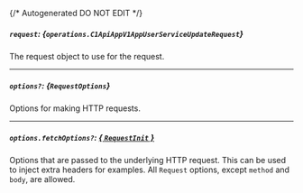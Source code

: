 {/* Autogenerated DO NOT EDIT  */}

##### `request`: *{`operations.C1ApiAppV1AppUserServiceUpdateRequest`}*
The request object to use for the request.

<Collapsible openLabel={Labels.showProperties} closeLabel={Labels.hideProperties}>
  <C1ApiAppV1AppUserServiceUpdateRequest />
</Collapsible>

---
##### `options?`: *{`RequestOptions`}*
Options for making HTTP requests.

---
##### `options.fetchOptions?`: [*{ `RequestInit` }*](https://developer.mozilla.org/en-US/docs/Web/API/Request/Request#options)
Options that are passed to the underlying HTTP request. This can be used to inject extra headers for examples. All `Request` options, except `method` and `body`, are allowed.

